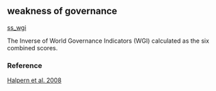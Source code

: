 ## weakness of governance

[ss_wgi](https://github.com/OHI-Science/mhi/blob/master/region2017/layers/)

The Inverse of World Governance Indicators (WGI) calculated as the six combined scores.

### Reference

[Halpern et al. 2008](http://www.oceanhealthindex.org/methodology/components)